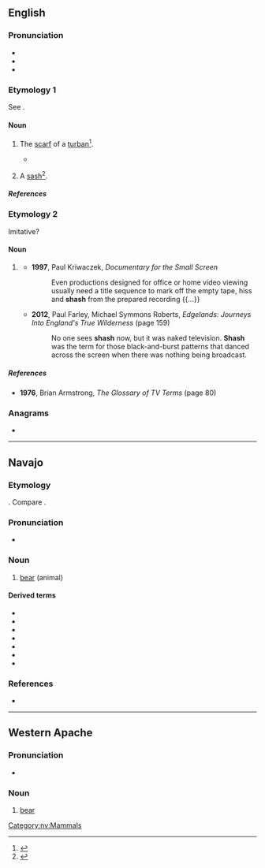 ==English==

===Pronunciation===
* {{IPA|en|/ʃæʃ/}}
* {{audio|en|LL-Q1860 (eng)-Vealhurl-shash.wav|Audio (Southern England)}}
* {{rhymes|en|æʃ|s=1}}

===Etymology 1===
See {{m|en|sash}}.

====Noun====
{{en-noun}}

# {{lb|en|obsolete}} The [[scarf#Noun|scarf]] of a [[turban#Noun|turban]]<ref>{{R:Webster 1913}}</ref>.
#* {{RQ:Fuller Palestine|chapter=The Land of Moriah|paragraph=24|page=279|passage=So much for the silk in Judea, called ''shesh'' in Hebrew, whence haply that fine linen or silk is called '''sashes''', worn at this day about the heads of eastern people.|footer=Spelled ''shashes'' in the 1st edition (1650).|brackets=on}}
# {{lb|en|obsolete}} A [[sash#Noun|sash]]<ref>{{R:Webster 1913}}</ref>.

=====References=====
<references/>

===Etymology 2===
Imitative?

====Noun====
{{en-noun|-}}

# {{lb|en|television}} {{synonym of|en|snow||random pattern of dots when there is no signal}}
#* '''1997''', Paul Kriwaczek, ''Documentary for the Small Screen''
#*: Even productions designed for office or home video viewing usually need a title sequence to mark off the empty tape, hiss and '''shash''' from the prepared recording {{...}}
#* '''2012''', Paul Farley, Michael Symmons Roberts, ''Edgelands: Journeys Into England's True Wilderness'' (page 159)
#*: No one sees '''shash''' now, but it was naked television. '''Shash''' was the term for those black-and-burst patterns that danced across the screen when there was nothing being broadcast.

=====References=====
* '''1976''', Brian Armstrong, ''The Glossary of TV Terms'' (page 80)

===Anagrams===
* {{anagrams|en|a=ahhss|shahs|shāhs}}

----

==Navajo==
{{wikipedia|lang=nv}}

===Etymology===
{{inh|nv|ath-pro|*xʸɨshʷ||bear}}. Compare {{cog|aht|sos}}.

===Pronunciation===
* {{IPA|nv|/ʃɑ̀ʃ/}}

===Noun===
{{head|nv|noun}}

# [[bear]] (animal)

====Derived terms====
* {{l|nv|shash bighą́ąʼgi hadzíbáhí|t=grizzly bear}}
* {{l|nv|shash bizaʼazis hólóní|t=koala}}
* {{l|nv|shash łigaii|t=polar bear}}
* {{l|nv|shash naʼazísí|t=wombat}}
* {{l|nv|shash nátʼoh}}
* {{l|nv|shash yáázh|t=bear cub}}
* {{l|nv|shashtsoh|t=brown bear}}

===References===
* {{R:nv:Young and Morgan 1992|page=468}}

[[Category:nv:Mammals]]

----

==Western Apache==

===Pronunciation===
* {{IPA|apw|[ʃaʃ]}}

===Noun===
{{head|apw|noun}}

# [[bear]]